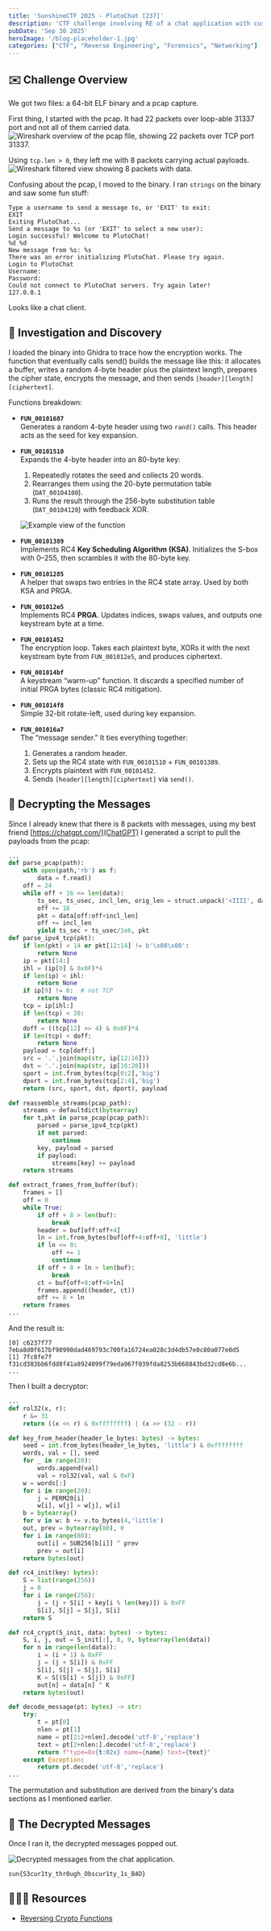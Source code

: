 ```yaml
---
title: 'SunshineCTF 2025 - PlutoChat [237]'
description: 'CTF challenge involving RE of a chat application with custom encryption.'
pubDate: 'Sep 30 2025'
heroImage: '/blog-placeholder-1.jpg'
categories: ["CTF", "Reverse Engineering", "Forensics", "Networking"]
---
```


## ✉️  Challenge Overview
We got two files: a 64-bit ELF binary and a pcap capture.

First thing, I started with the pcap. It had 22 packets over loop-able 31337 port and not all of them carried data. 
<img src="/assets/image/sunshine2025-pluto/22-packets.png" alt="Wireshark overview of the pcap file, showing 22 packets over TCP port 31337." />

Using `tcp.len > 0`, they left me with 8 packets carrying actual payloads.
<img src="/assets/image/sunshine2025-pluto/8-packets.png" alt="Wireshark filtered view showing 8 packets with data." />

Confusing about the pcap, I moved to the binary. I ran `strings` on the binary and saw some fun stuff:

```
Type a username to send a message to, or 'EXIT' to exit:
EXIT
Exiting PlutoChat...
Send a message to %s (or 'EXIT' to select a new user):
Login successful! Welcome to PlutoChat!
%d %d
New message from %s: %s
There was an error initializing PlutoChat. Please try again.
Login to PlutoChat
Username:
Password:
Could not connect to PlutoChat servers. Try again later!
127.0.0.1
```

Looks like a chat client.

## 🧠 Investigation and Discovery

I loaded the binary into Ghidra to trace how the encryption works. The function that eventually calls send() builds the message like this: it allocates a buffer, writes a random 4-byte header plus the plaintext length, prepares the cipher state, encrypts the message, and then sends `[header][length][ciphertext]`.

Functions breakdown:

- **`FUN_00101687`**  
  Generates a random 4-byte header using two `rand()` calls. This header acts as the seed for key expansion.  

- **`FUN_00101510`**  
  Expands the 4-byte header into an 80-byte key:  
  1. Repeatedly rotates the seed and collects 20 words.  
  2. Rearranges them using the 20-byte permutation table (`DAT_00104100`).  
  3. Runs the result through the 256-byte substitution table (`DAT_00104120`) with feedback XOR.  

  ![Example view of the function](/assets/image/sunshine2025-pluto/func-ghidra.png)  

- **`FUN_00101389`**  
  Implements RC4 **Key Scheduling Algorithm (KSA)**. Initializes the S-box with 0–255, then scrambles it with the 80-byte key.  

- **`FUN_00101285`**  
  A helper that swaps two entries in the RC4 state array. Used by both KSA and PRGA.  

- **`FUN_001012e5`**  
  Implements RC4 **PRGA**. Updates indices, swaps values, and outputs one keystream byte at a time.  

- **`FUN_00101452`**  
  The encryption loop. Takes each plaintext byte, XORs it with the next keystream byte from `FUN_001012e5`, and produces ciphertext.  

- **`FUN_001014bf`**  
  A keystream “warm-up” function. It discards a specified number of initial PRGA bytes (classic RC4 mitigation).  

- **`FUN_001014f8`**  
  Simple 32-bit rotate-left, used during key expansion.  

- **`FUN_001016a7`**  
  The “message sender.” It ties everything together:  
  1. Generates a random header.  
  2. Sets up the RC4 state with `FUN_00101510` + `FUN_00101389`.  
  3. Encrypts plaintext with `FUN_00101452`.  
  4. Sends `[header][length][ciphertext]` via `send()`.  


## 🔧 Decrypting the Messages

Since I already knew that there is 8 packets with messages, using my best friend [https://chatgpt.com/](ChatGPT) I generated a script to pull the payloads from the pcap:

```python
...
def parse_pcap(path):
    with open(path,'rb') as f:
        data = f.read()
    off = 24
    while off + 16 <= len(data):
        ts_sec, ts_usec, incl_len, orig_len = struct.unpack('<IIII', data[off:off+16])
        off += 16
        pkt = data[off:off+incl_len]
        off += incl_len
        yield ts_sec + ts_usec/1e6, pkt
def parse_ipv4_tcp(pkt):
    if len(pkt) < 14 or pkt[12:14] != b'\x08\x00':
        return None
    ip = pkt[14:]
    ihl = (ip[0] & 0x0F)*4
    if len(ip) < ihl:
        return None
    if ip[9] != 6:  # not TCP
        return None
    tcp = ip[ihl:]
    if len(tcp) < 20:
        return None
    doff = ((tcp[12] >> 4) & 0x0F)*4
    if len(tcp) < doff:
        return None
    payload = tcp[doff:]
    src = '.'.join(map(str, ip[12:16]))
    dst = '.'.join(map(str, ip[16:20]))
    sport = int.from_bytes(tcp[0:2],'big')
    dport = int.from_bytes(tcp[2:4],'big')
    return (src, sport, dst, dport), payload

def reassemble_streams(pcap_path):
    streams = defaultdict(bytearray)
    for t,pkt in parse_pcap(pcap_path):
        parsed = parse_ipv4_tcp(pkt)
        if not parsed:
            continue
        key, payload = parsed
        if payload:
            streams[key] += payload
    return streams

def extract_frames_from_buffer(buf):
    frames = []
    off = 0
    while True:
        if off + 8 > len(buf):
            break
        header = buf[off:off+4]
        ln = int.from_bytes(buf[off+4:off+8], 'little')
        if ln <= 0:
            off += 1
            continue
        if off + 8 + ln > len(buf):
            break
        ct = buf[off+8:off+8+ln]
        frames.append((header, ct))
        off += 8 + ln
    return frames
...
```

And the result is:
```
[0] c6237f77 7eba8d0f617bf90990dad469793c700fa16724ea028c3d4db57e0c80a077e0d5
[1] 7fc8fe7f f31cd383bb6fdd8f41a8924099f79eda967f039fda8253b668843bd32cd8e6b...
...
```

Then I built a decryptor:

```python
...
def rol32(x, r):
    r &= 31
    return ((x << r) & 0xffffffff) | (x >> (32 - r))

def key_from_header(header_le_bytes: bytes) -> bytes:
    seed = int.from_bytes(header_le_bytes, 'little') & 0xffffffff
    words, val = [], seed
    for _ in range(20):
        words.append(val)
        val = rol32(val, val & 0xF)
    w = words[:]
    for i in range(20):
        j = PERM20[i]
        w[i], w[j] = w[j], w[i]
    b = bytearray()
    for v in w: b += v.to_bytes(4,'little')
    out, prev = bytearray(80), 0
    for i in range(80):
        out[i] = SUB256[b[i]] ^ prev
        prev = out[i]
    return bytes(out)

def rc4_init(key: bytes):
    S = list(range(256))
    j = 0
    for i in range(256):
        j = (j + S[i] + key[i % len(key)]) & 0xFF
        S[i], S[j] = S[j], S[i]
    return S

def rc4_crypt(S_init, data: bytes) -> bytes:
    S, i, j, out = S_init[:], 0, 0, bytearray(len(data))
    for n in range(len(data)):
        i = (i + 1) & 0xFF
        j = (j + S[i]) & 0xFF
        S[i], S[j] = S[j], S[i]
        K = S[(S[i] + S[j]) & 0xFF]
        out[n] = data[n] ^ K
    return bytes(out)

def decode_message(pt: bytes) -> str:
    try:
        t = pt[0]
        nlen = pt[1]
        name = pt[2:2+nlen].decode('utf-8','replace')
        text = pt[2+nlen:].decode('utf-8','replace')
        return f"type=0x{t:02x} name={name} text={text}"
    except Exception:
        return pt.decode('utf-8','replace')
...
```

The permutation and substitution are derived from the binary's data sections as I mentioned earlier.

## 🎉 The Decrypted Messages

Once I ran it, the decrypted messages popped out.

<img src="/assets/image/sunshine2025-pluto/flag.png" alt="Decrypted messages from the chat application." />

```
sun{S3cur1ty_thr0ugh_Obscur1ty_1s_B4D}
```

## 🧙🏻‍♀️ Resources

- [Reversing Crypto Functions](https://goggleheadedhacker.com/blog/post/reversing-crypto-functions)